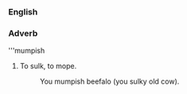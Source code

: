 ===English===
===Adverb===
'''mumpish

#To sulk, to mope.
#:You mumpish beefalo (you sulky old cow).